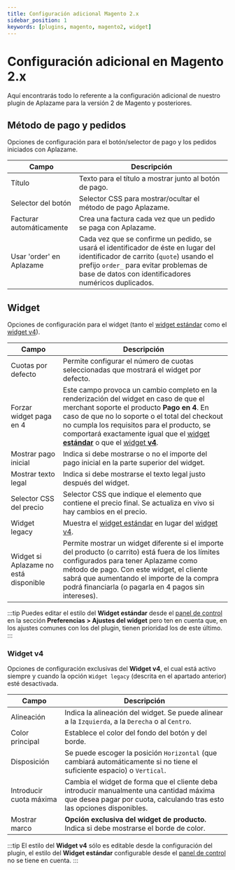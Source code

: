 ```yaml
---
title: Configuración adicional Magento 2.x
sidebar_position: 1
keywords: [plugins, magento, magento2, widget]
---
```

# Configuración adicional en Magento 2.x
Aquí encontrarás todo lo referente a la configuración adicional de nuestro plugin de Aplazame para la versión 2 de Magento y posteriores.

## Método de pago y pedidos
Opciones de configuración para el botón/selector de pago y los pedidos iniciados con Aplazame.

Campo | Descripción
----- | -----------
Título | Texto para el título a mostrar junto al botón de pago.
Selector del botón  | Selector CSS para mostrar/ocultar el método de pago Aplazame.
Facturar automáticamente | Crea una factura cada vez que un pedido se paga con Aplazame.
Usar 'order' en Aplazame | Cada vez que se confirme un pedido, se usará el identificador de éste en lugar del identificador de carrito (`quote`) usando el prefijo `order_` para evitar problemas de base de datos con identificadores numéricos duplicados.

## Widget
Opciones de configuración para el widget (tanto el [widget estándar](../../../api/widget/installment-payment#simulación) como el [widget v4](../../../api/widget/widget-v4)).

Campo | Descripción
----- | -----------
Cuotas por defecto | Permite configurar el número de cuotas seleccionadas que mostrará el widget por defecto.
Forzar widget paga en 4 | Este campo provoca un cambio completo en la renderización del widget en caso de que el merchant soporte el producto **Pago en 4**. En caso de que no lo soporte o el total del checkout no cumpla los requisitos para el producto, se comportará exactamente igual que el [widget **estándar**](../../../api/widget/installment-payment#simulación) o que el [widget **v4**](../../../api/widget/widget-v4).
Mostrar pago inicial | Indica si debe mostrarse o no el importe del pago inicial en la parte superior del widget.
Mostrar texto legal | Indica si debe mostrarse el texto legal justo después del widget.
Selector CSS del precio | Selector CSS que indique el elemento que contiene el precio final. Se actualiza en vivo si hay cambios en el precio.
Widget legacy | Muestra el [widget estándar](../../../api/widget/installment-payment#simulación) en lugar del [widget v4](../../../api/widget/widget-v4).
Widget si Aplazame no está disponible | Permite mostrar un widget diferente si el importe del producto (o carrito) está fuera de los límites configurados para tener Aplazame como método de pago. Con este widget, el cliente sabrá que aumentando el importe de la compra podrá financiarla (o pagarla en 4 pagos sin intereses).
:::tip
  Puedes editar el estilo del **Widget estándar** desde el [panel de control](https://vendors.aplazame.com/) en la sección **Preferencias > Ajustes del widget** pero ten en cuenta que, en los ajustes comunes con los del plugin, tienen prioridad los de este último.
:::

### Widget v4
Opciones de configuración exclusivas del **Widget v4**, el cual está activo siempre y cuando la opción `Widget legacy` (descrita en el apartado anterior) esté desactivada.

Campo | Descripción
----- | -----------
Alineación | Indica la alineación del widget. Se puede alinear a la `Izquierda`, a la `Derecha` o al `Centro`.
Color principal | Establece el color del fondo del botón y del borde.
Disposición | Se puede escoger la posición `Horizontal` (que cambiará automáticamente si no tiene el suficiente espacio) o `Vertical`.
Introducir cuota máxima | Cambia el widget de forma que el cliente deba introducir manualmente una cantidad máxima que desea pagar por cuota, calculando tras esto las opciones disponibles.
Mostrar marco | **Opción exclusiva del widget de producto.** Indica si debe mostrarse el borde de color.
:::tip
  El estilo del **Widget v4** sólo es editable desde la configuración del plugin, el estilo del **Widget estándar** configurable desde el [panel de control](https://vendors.aplazame.com/) no se tiene en cuenta.
:::
